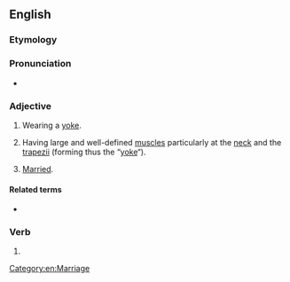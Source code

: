 ==English==

===Etymology===
{{affix|en|yoke|-ed}}

===Pronunciation===
* {{audio|en|En-au-yoked.ogg|Audio (AU)}}

===Adjective===
{{en-adj|-}}

# Wearing a [[yoke]].
#: {{ux|en|The '''yoked''' oxen stood ready.}}
# {{lb|en|bodybuilding}} Having large and well-defined [[muscle]]s particularly at the [[neck]] and the [[trapezius|trapezii]] (forming thus the “[[yoke]]“).
#: {{ux|en|By the end of his fourth year of weight-lifting, Lee was '''yoked'''.}}
#: {{holonyms|en|Thesaurus:strapping}}
# {{lb|en|slang}} [[married|Married]].
#: {{ux|en|They got '''yoked''' four years ago.}}

====Related terms====
* {{l|en|yoke}}

===Verb===
{{head|en|verb form}}

# {{en-past of|yoke}}

[[Category:en:Marriage]]